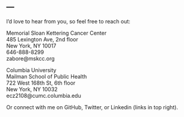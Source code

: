 ---
---

<link rel="stylesheet" href="styles.css" type="text/css">

I'd love to hear from you, so feel free to reach out:

Memorial Sloan Kettering Cancer Center<br>
485 Lexington Ave, 2nd floor<br>
New York, NY 10017<br>
646-888-8299<br>
zabore@mskcc.org<br>

Columbia University<br>
Mailman School of Public Health<br>
722 West 168th St, 6th floor<br>
New York, NY 10032<br>
ecz2108@cumc.columbia.edu<br>

Or connect with me on GitHub, Twitter, or Linkedin (links in top right).

